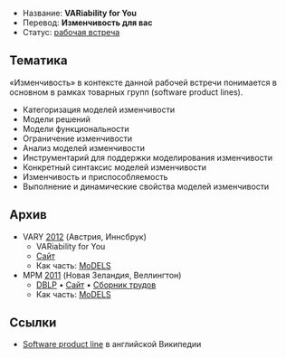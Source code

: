 * Название: '''VARiability for You'''
* Перевод: '''Изменчивость для вас'''
* Статус: [[Workshop|рабочая встреча]]

== Тематика ==
«Изменчивость» в контексте данной рабочей встречи понимается в основном в рамках товарных групп (software product lines).

* Категоризация моделей изменчивости
* Модели решений
* Модели функциональности
* Ограничение изменчивости
* Анализ моделей изменчивости
* Инструментарий для поддержки моделирования изменчивости
* Конкретный синтаксис моделей изменчивости
* Изменчивость и приспособляемость
* Выполнение и динамические свойства моделей изменчивости

== Архив ==
* VARY [[2012]] (Австрия, Иннсбрук)
** VARiability for You
** [http://vary2012.irisa.fr/ Сайт]
** Как часть: [[MoDELS]]
* MPM [[2011]] (Новая Зеландия, Веллингтон)
** [http://dblp.uni-trier.de/db/conf/models/models2011w.html DBLP] • [http://vary2011.irisa.fr/ Сайт] • [http://itu.dk/en/Forskning/Technical-Reports/2011/TR-2011-144 Сборник трудов]
** Как часть: [[MoDELS]]

== Ссылки ==
* [http://en.wikipedia.org/wiki/Software_product_line Software product line] в английской Википедии
